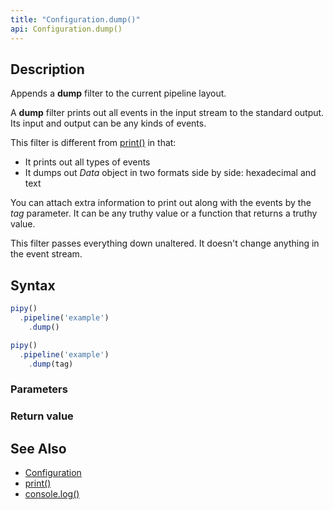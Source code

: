 ```yaml
---
title: "Configuration.dump()"
api: Configuration.dump()
---
```


## Description

Appends a **dump** filter to the current pipeline layout.

A **dump** filter prints out all events in the input stream to the standard output. Its input and output can be any kinds of events.

<FilterDiagram
  name="dump"
  input="Event"
  output="Event"
/>

This filter is different from [print()](/reference/api/Configuration/print) in that:

- It prints out all types of events
- It dumps out _Data_ object in two formats side by side: hexadecimal and text

You can attach extra information to print out along with the events by the _tag_ parameter. It can be any truthy value or a function that returns a truthy value.

This filter passes everything down unaltered. It doesn't change anything in the event stream.

## Syntax

``` js
pipy()
  .pipeline('example')
    .dump()

pipy()
  .pipeline('example')
    .dump(tag)
```

### Parameters

<Parameters/>

### Return value

<ReturnValue/>

## See Also

* [Configuration](/reference/api/Configuration)
* [print()](/reference/api/Configuration/print)
* [console.log()](/reference/api/console/log)
